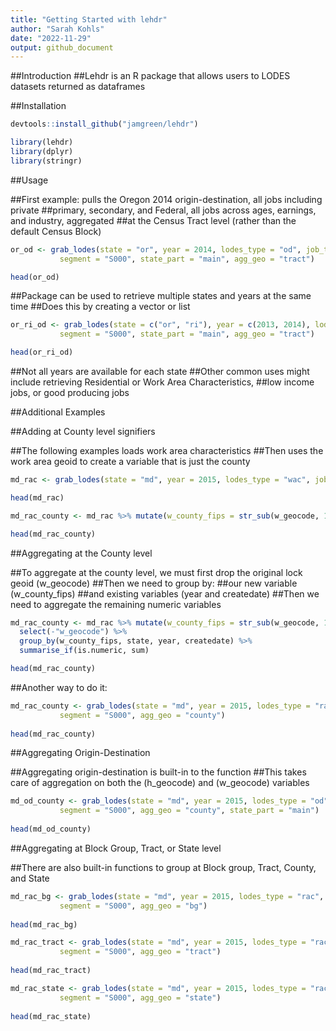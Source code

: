 ```yaml
---
title: "Getting Started with lehdr"
author: "Sarah Kohls"
date: "2022-11-29"
output: github_document
---
```

##Introduction
##Lehdr is an R package that allows users to LODES datasets returned as dataframes

##Installation
```r
devtools::install_github("jamgreen/lehdr")
```


```r
library(lehdr)
library(dplyr)
library(stringr)
```

##Usage

##First example: pulls the Oregon 2014 origin-destination, all jobs including private
##primary, secondary, and Federal, all jobs across ages, earnings, and industry, aggregated
##at the Census Tract level (rather than the default Census Block)

```r
or_od <- grab_lodes(state = "or", year = 2014, lodes_type = "od", job_type = "JT01", 
           segment = "S000", state_part = "main", agg_geo = "tract")

head(or_od)
```

##Package can be used to retrieve multiple states and years at the same time
##Does this by creating a vector or list

```r
or_ri_od <- grab_lodes(state = c("or", "ri"), year = c(2013, 2014), lodes_type = "od", job_type = "JT01", 
           segment = "S000", state_part = "main", agg_geo = "tract")     

head(or_ri_od)
```

##Not all years are available for each state
##Other common uses might include retrieving Residential or Work Area Characteristics,
##low income jobs, or good producing jobs

##Additional Examples

##Adding at County level signifiers

##The following examples loads work area characteristics
##Then uses the work area geoid to create a variable that is just the county

```r
md_rac <- grab_lodes(state = "md", year = 2015, lodes_type = "wac", job_type = "JT01", segment = "S000")

head(md_rac)

md_rac_county <- md_rac %>% mutate(w_county_fips = str_sub(w_geocode, 1, 5))

head(md_rac_county)
```

##Aggregating at the County level

##To aggregate at the county level, we must first drop the original lock geoid (w_geocode)
##Then we need to group by:
##our new variable (w_county_fips) 
##and existing variables (year and createdate)
##Then we need to aggregate the remaining numeric variables

```r
md_rac_county <- md_rac %>% mutate(w_county_fips = str_sub(w_geocode, 1, 5)) %>% 
  select(-"w_geocode") %>%
  group_by(w_county_fips, state, year, createdate) %>% 
  summarise_if(is.numeric, sum)

head(md_rac_county)
```

##Another way to do it:
```r
md_rac_county <- grab_lodes(state = "md", year = 2015, lodes_type = "rac", job_type = "JT01", 
           segment = "S000", agg_geo = "county")
           
head(md_rac_county)
```

##Aggregating Origin-Destination

##Aggregating origin-destination is built-in to the function
##This takes care of aggregation on both the (h_geocode) and (w_geocode) variables

```r
md_od_county <- grab_lodes(state = "md", year = 2015, lodes_type = "od", job_type = "JT01", 
           segment = "S000", agg_geo = "county", state_part = "main")
           
head(md_od_county)
```

##Aggregating at Block Group, Tract, or State level

##There are also built-in functions to group at Block group, Tract, County, and State

```r
md_rac_bg <- grab_lodes(state = "md", year = 2015, lodes_type = "rac", job_type = "JT01", 
           segment = "S000", agg_geo = "bg")
           
head(md_rac_bg)

md_rac_tract <- grab_lodes(state = "md", year = 2015, lodes_type = "rac", job_type = "JT01", 
           segment = "S000", agg_geo = "tract")
           
head(md_rac_tract)

md_rac_state <- grab_lodes(state = "md", year = 2015, lodes_type = "rac", job_type = "JT01", 
           segment = "S000", agg_geo = "state")
           
head(md_rac_state)
```





